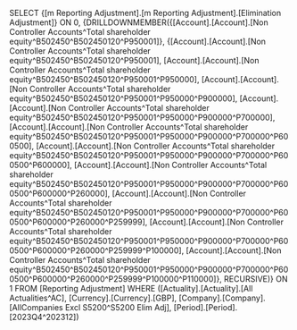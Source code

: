 SELECT {[m Reporting Adjustment].[m Reporting Adjustment].[Elimination Adjustment]} ON 0, {DRILLDOWNMEMBER({[Account].[Account].[Non Controller Accounts^Total shareholder equity^B502450^B502450120^P950001]}, {[Account].[Account].[Non Controller Accounts^Total shareholder equity^B502450^B502450120^P950001], [Account].[Account].[Non Controller Accounts^Total shareholder equity^B502450^B502450120^P950001^P950000], [Account].[Account].[Non Controller Accounts^Total shareholder equity^B502450^B502450120^P950001^P950000^P900000], [Account].[Account].[Non Controller Accounts^Total shareholder equity^B502450^B502450120^P950001^P950000^P900000^P700000], [Account].[Account].[Non Controller Accounts^Total shareholder equity^B502450^B502450120^P950001^P950000^P900000^P700000^P600500], [Account].[Account].[Non Controller Accounts^Total shareholder equity^B502450^B502450120^P950001^P950000^P900000^P700000^P600500^P600000], [Account].[Account].[Non Controller Accounts^Total shareholder equity^B502450^B502450120^P950001^P950000^P900000^P700000^P600500^P600000^P260000], [Account].[Account].[Non Controller Accounts^Total shareholder equity^B502450^B502450120^P950001^P950000^P900000^P700000^P600500^P600000^P260000^P259999], [Account].[Account].[Non Controller Accounts^Total shareholder equity^B502450^B502450120^P950001^P950000^P900000^P700000^P600500^P600000^P260000^P259999^P100000], [Account].[Account].[Non Controller Accounts^Total shareholder equity^B502450^B502450120^P950001^P950000^P900000^P700000^P600500^P600000^P260000^P259999^P100000^P110000]}, RECURSIVE)} ON 1 FROM [Reporting Adjustment] WHERE ([Actuality].[Actuality].[All Actualities^AC], [Currency].[Currency].[GBP], [Company].[Company].[AllCompanies Excl S5200^S5200 Elim Adj], [Period].[Period].[2023Q4^202312])